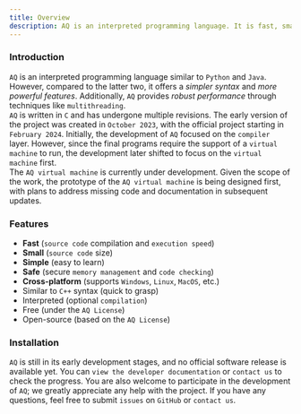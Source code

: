 ```yaml
---
title: Overview
description: AQ is an interpreted programming language. It is fast, small, simple and safe. At the same time, programs written in AQ can also be compiled. Maybe a great piece of work.
---
```


### Introduction
`AQ` is an interpreted programming language similar to `Python` and `Java`. However, compared to the latter two, it offers a *simpler syntax* and *more powerful features*. Additionally, `AQ` provides *robust performance* through techniques like `multithreading`.<br/>
`AQ` is written in `C` and has undergone multiple revisions. The early version of the project was created in `October 2023`, with the official project starting in `February 2024`. Initially, the development of `AQ` focused on the `compiler` layer. However, since the final programs require the support of a `virtual machine` to run, the development later shifted to focus on the `virtual machine` first.<br/>
The `AQ virtual machine` is currently under development. Given the scope of the work, the prototype of the `AQ virtual machine` is being designed first, with plans to address missing code and documentation in subsequent updates.<br/>

### Features
- **Fast** (`source code` compilation and `execution speed`)
- **Small** (`source code` size)
- **Simple** (easy to learn)
- **Safe** (secure `memory management` and `code checking`)
- **Cross-platform** (supports `Windows`, `Linux`, `MacOS`, etc.)
- Similar to `C++` syntax (quick to grasp)
- Interpreted (optional `compilation`)
- Free (under the `AQ License`)
- Open-source (based on the `AQ License`)

### Installation
`AQ` is still in its early development stages, and no official software release is available yet. You can `view the developer documentation` or `contact us` to check the progress. You are also welcome to participate in the development of `AQ`; we greatly appreciate any help with the project. If you have any questions, feel free to submit `issues` on `GitHub` or `contact us`.